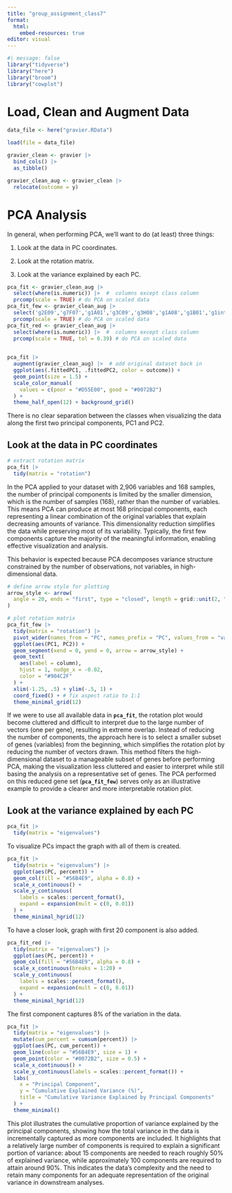 ```yaml
---
title: "group_assignment_class7"
format:
  html:
    embed-resources: true
editor: visual
---
```


```r
#| message: false
library("tidyverse")
library("here")
library("broom")
library("cowplot")
```

# Load, Clean and Augment Data

```r
data_file <- here("gravier.RData")
```

```r
load(file = data_file)
```

```r
gravier_clean <- gravier |>
  bind_cols() |>
  as_tibble()

gravier_clean_aug <- gravier_clean |>
  relocate(outcome = y)
```

# PCA Analysis

In general, when performing PCA, we’ll want to do (at least) three things:

1.  Look at the data in PC coordinates.

2.  Look at the rotation matrix.

3.  Look at the variance explained by each PC.

```r
pca_fit <- gravier_clean_aug |> 
  select(where(is.numeric)) |>  #  columns except class column
  prcomp(scale = TRUE) # do PCA on scaled data
pca_fit_few <- gravier_clean_aug |> 
  select('g2E09','g7F07','g1A01','g3C09','g3H08','g1A08','g1B01','g1int1','g1E11','g8G02') |>  #  first 10 gene columns
  prcomp(scale = TRUE) # do PCA on scaled data
pca_fit_red <- gravier_clean_aug |> 
  select(where(is.numeric)) |>  #  columns except class column
  prcomp(scale = TRUE, tol = 0.39) # do PCA on scaled data
  
```

```r
pca_fit |> 
  augment(gravier_clean_aug) |>  # add original dataset back in
  ggplot(aes(.fittedPC1, .fittedPC2, color = outcome)) + 
  geom_point(size = 1.5) +
  scale_color_manual(
    values = c(poor = "#D55E00", good = "#0072B2")
  ) +
  theme_half_open(12) + background_grid()
```

There is no clear separation between the classes when visualizing the data along the first two principal components, PC1 and PC2.

## Look at the data in PC coordinates

```r
# extract rotation matrix
pca_fit |> 
  tidy(matrix = "rotation")
```

In the PCA applied to your dataset with 2,906 variables and 168 samples, the number of principal components is limited by the smaller dimension, which is the number of samples (168), rather than the number of variables. This means PCA can produce at most 168 principal components, each representing a linear combination of the original variables that explain decreasing amounts of variance. This dimensionality reduction simplifies the data while preserving most of its variability. Typically, the first few components capture the majority of the meaningful information, enabling effective visualization and analysis.

This behavior is expected because PCA decomposes variance structure constrained by the number of observations, not variables, in high-dimensional data.

```r
# define arrow style for plotting
arrow_style <- arrow(
  angle = 20, ends = "first", type = "closed", length = grid::unit(2, "pt")
)

# plot rotation matrix
pca_fit_few |> 
  tidy(matrix = "rotation") |> 
  pivot_wider(names_from = "PC", names_prefix = "PC", values_from = "value") |> 
  ggplot(aes(PC1, PC2)) +
  geom_segment(xend = 0, yend = 0, arrow = arrow_style) +
  geom_text(
    aes(label = column),
    hjust = 1, nudge_x = -0.02, 
    color = "#904C2F"
  ) +
  xlim(-1.25, .5) + ylim(-.5, 1) +
  coord_fixed() + # fix aspect ratio to 1:1
  theme_minimal_grid(12)
```

If we were to use all available data in **`pca_fit`**, the rotation plot would become cluttered and difficult to interpret due to the large number of vectors (one per gene), resulting in extreme overlap. Instead of reducing the number of components, the approach here is to select a smaller subset of genes (variables) from the beginning, which simplifies the rotation plot by reducing the number of vectors drawn. This method filters the high-dimensional dataset to a manageable subset of genes before performing PCA, making the visualization less cluttered and easier to interpret while still basing the analysis on a representative set of genes. The PCA performed on this reduced gene set (**`pca_fit_few`**) serves only as an illustrative example to provide a clearer and more interpretable rotation plot.

## Look at the variance explained by each PC

```r
pca_fit |> 
  tidy(matrix = "eigenvalues")
```

To visualize PCs impact the graph with all of them is created.

```r
pca_fit |> 
  tidy(matrix = "eigenvalues") |> 
  ggplot(aes(PC, percent)) +
  geom_col(fill = "#56B4E9", alpha = 0.8) +
  scale_x_continuous() +
  scale_y_continuous(
    labels = scales::percent_format(),
    expand = expansion(mult = c(0, 0.01))
  ) +
  theme_minimal_hgrid(12)
```

To have a closer look, graph with first 20 component is also added.

```r
pca_fit_red |> 
  tidy(matrix = "eigenvalues") |> 
  ggplot(aes(PC, percent)) +
  geom_col(fill = "#56B4E9", alpha = 0.8) +
  scale_x_continuous(breaks = 1:20) +
  scale_y_continuous(
    labels = scales::percent_format(),
    expand = expansion(mult = c(0, 0.01))
  ) +
  theme_minimal_hgrid(12)
```

The first component captures 8% of the variation in the data.

```r
pca_fit |> 
  tidy(matrix = "eigenvalues") |> 
  mutate(cum_percent = cumsum(percent)) |> 
  ggplot(aes(PC, cum_percent)) +
  geom_line(color = "#56B4E9", size = 1) +
  geom_point(color = "#0072B2", size = 0.5) +
  scale_x_continuous() +
  scale_y_continuous(labels = scales::percent_format()) +
  labs(
    x = "Principal Component",
    y = "Cumulative Explained Variance (%)",
    title = "Cumulative Variance Explained by Principal Components"
  ) +
  theme_minimal()
```

This plot illustrates the cumulative proportion of variance explained by the principal components, showing how the total variance in the data is incrementally captured as more components are included. It highlights that a relatively large number of components is required to explain a significant portion of variance: about 15 components are needed to reach roughly 50% of explained variance, while approximately 100 components are required to attain around 90%. This indicates the data's complexity and the need to retain many components for an adequate representation of the original variance in downstream analyses.
